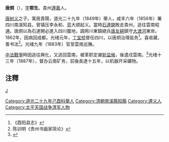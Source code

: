 '''唐炯'''（{{bd|1829年||1909年|catIdx=T唐}}），[[表字|字]]'''鄂生'''。貴州[[遵義|遵義]]人。

[[唐树义|唐树义]]之子。寓居貴陽，道光二十九年（1849年）舉人，咸丰六年（1856年）署四川南溪知县。曾镇压李永和、蓝大顺起义。當時[[石達開|石達開]]敗走貴州，逃往雲南昭通。唐炯以為石達開必進入四川腹地，調用川東鎮總兵[[唐友耕|唐友耕]]鎮守[[大渡河|大渡河]]東岸。1862年，因病回成都。光绪元年，[[丁宝桢|丁宝桢]]督任四川，以唐炯治理盐务<ref>《酉阳县志》</ref>。喜收藏，善书法<ref>陈训明《贵州书画家简论》</ref>。光绪九年（1883年）官至雲南巡撫。

[[中法戰爭|中法戰爭]]時因逃往興化，又逃回雲南，被革职定谳[[斩监候|斩监候]]，後遣戍雲南。<ref>{{Cite web| url=http://www.iolaw.org.cn/showArticle.aspx?id=3132| title=清代五十五起「斩监候」案件浅析——以《清史稿》、《清史列传》为中心| author=孙家红| date=2011年10月20日| website=中国法学网| accessdate=2018年2月24日| archive-date=2020年9月28日| archive-url=https://web.archive.org/web/20200928120821/http://www.iolaw.org.cn/showArticle.aspx?id=3132| dead-url=no}}</ref>光绪十三年（1887年），督办云南矿务，前後長達十五年，以机器开采礦物。

== 注釋 ==
{{reflist}}

{{DEFAULTSORT:Tang唐}}
[[Category:道光二十九年己酉科舉人|Category:道光二十九年己酉科舉人]]
[[Category:清朝南溪縣知縣|Category:清朝南溪縣知縣]]
[[Category:遵义人|Category:遵义人]]
[[category:唐姓|J]]
[[Category:太平天国战争清军人物|Category:太平天国战争清军人物]]